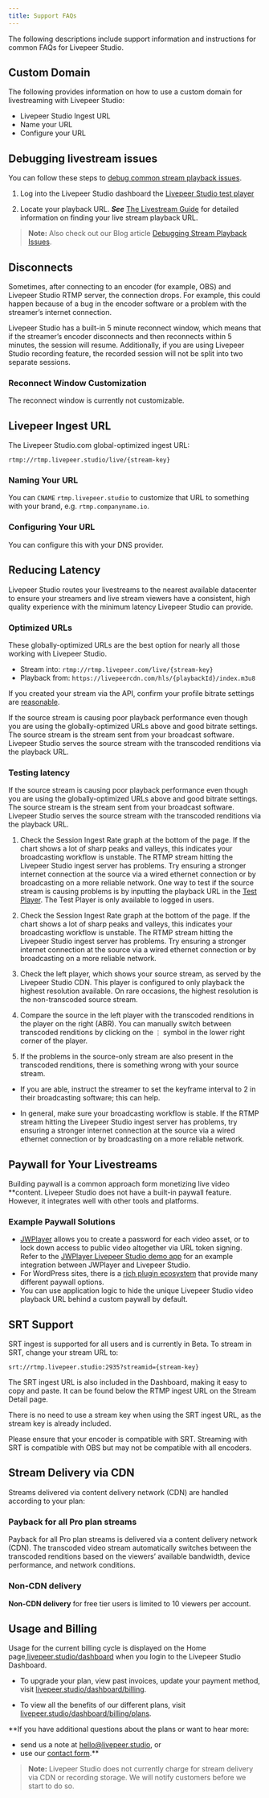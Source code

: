 ```yaml
---
title: Support FAQs
---
```


The following descriptions include support information and instructions for common FAQs for Livepeer Studio.

## Custom Domain

The following provides information on how to use a custom domain for livestreaming with Livepeer Studio:

- Livepeer Studio Ingest URL
- Name your URL
- Configure your URL

## Debugging livestream issues

You can follow these steps to [debug common stream playback issues](https://livepeer.studio/preview/blog/debugging-playback-issues).

1. Log into the Livepeer Studio dashboard the [Livepeer Studio test player](https://livepeer.studio/app/test-player)

1. Locate your playback URL. **_See_** [The Livestream Guide](/guides/livestreaming/playback) for detailed information on finding your live stream playback URL.

> **Note:** Also check out our Blog article [Debugging Stream Playback Issues](https://livepeer.studio/preview/blog/debugging-playback-issues).

## Disconnects

Sometimes, after connecting to an encoder (for example, OBS) and Livepeer Studio RTMP server, the connection drops. For example, this could happen because of a bug in the encoder software or a problem with the streamer’s internet connection.

Livepeer Studio has a built-in 5 minute reconnect window, which means that if the streamer’s encoder disconnects and then reconnects within 5 minutes, the session will resume. Additionally, if you are using Livepeer Studio recording feature, the recorded session will not be split into two separate sessions.

### Reconnect Window Customization

The reconnect window is currently not customizable.

## Livepeer Ingest URL

The Livepeer Studio.com global-optimized ingest URL:

`rtmp://rtmp.livepeer.studio/live/{stream-key}`

### Naming Your URL

You can `CNAME` `rtmp.livepeer.studio` to customize that URL to something with your brand, e.g. `rtmp.companyname.io`.

### Configuring Your URL

You can configure this with your DNS provider.

## Reducing Latency

Livepeer Studio routes your livestreams to the nearest available datacenter to ensure your streamers and live stream viewers have a consistent, high quality experience with the minimum latency Livepeer Studio can provide.

### Optimized URLs

These globally-optimized URLs are the best option for nearly all those working with Livepeer Studio.

- Stream into: `rtmp://rtmp.livepeer.com/live/{stream-key}`
- Playback from: `https://livepeercdn.com/hls/{playbackId}/index.m3u8`

If you created your stream via the API, confirm your profile bitrate settings are [reasonable](https://developer.apple.com/documentation/http_live_streaming/hls_authoring_specification_for_apple_devices).

If the source stream is causing poor playback performance even though you are using the globally-optimized URLs above and good bitrate settings. The source stream is the stream sent from your broadcast software. Livepeer Studio serves the source stream with the transcoded renditions via the playback URL.

### Testing latency

If the source stream is causing poor playback performance even though you are using the globally-optimized URLs above and good bitrate settings. The source stream is the stream sent from your broadcast software. Livepeer Studio serves the source stream with the transcoded renditions via the playback URL.

1. Check the Session Ingest Rate graph at the bottom of the page. If the chart shows a lot of sharp peaks and valleys, this indicates your broadcasting workflow is unstable. The RTMP stream hitting the Livepeer Studio ingest server has problems. Try ensuring a stronger internet connection at the source via a wired ethernet connection or by broadcasting on a more reliable network.
   One way to test if the source stream is causing problems is by inputting the playback URL in the [Test Player](https://livepeer.studio/app/test-player). The Test Player is only available to logged in users.

1. Check the Session Ingest Rate graph at the bottom of the page. If the chart shows a lot of sharp peaks and valleys, this indicates your broadcasting workflow is unstable. The RTMP stream hitting the Livepeer Studio ingest server has problems. Try ensuring a stronger internet connection at the source via a wired ethernet connection or by broadcasting on a more reliable network.

1. Check the left player, which shows your source stream, as served by the Livepeer Studio CDN. This player is configured to only playback the highest resolution available. On rare occasions, the highest resolution is the non-transcoded source stream.

1. Compare the source in the left player with the transcoded renditions in the player on the right (ABR). You can manually switch between transcoded renditions by clicking on the `⋮` symbol in the lower right corner of the player.

1. If the problems in the source-only stream are also present in the transcoded renditions, there is something wrong with your source stream.

- If you are able, instruct the streamer to set the keyframe interval to 2 in their broadcasting software; this can help.

- In general, make sure your broadcasting workflow is stable. If the RTMP stream hitting the Livepeer Studio ingest server has problems, try ensuring a stronger internet connection at the source via a wired ethernet connection or by broadcasting on a more reliable network.

## Paywall for Your Livestreams

Building paywall is a common approach form monetizing live video \*\*content. Livepeer Studio does not have a built-in paywall feature. However, it integrates well with other tools and platforms.

### Example Paywall Solutions

- [JWPlayer](https://www.jwplayer.com/) allows you to create a password for each video asset, or to lock down access to public video altogether via URL token signing. Refer to the [JWPlayer Livepeer Studio demo app](https://github.com/livepeer/livepeer-jwplayer-demo) for an example integration between JWPlayer and Livepeer Studio.
- For WordPress sites, there is a [rich plugin ecosystem](https://wordpress.org/plugins/search/paywall/) that provide many different paywall options.
- You can use application logic to hide the unique Livepeer Studio video playback URL behind a custom paywall by default.

## SRT Support

SRT ingest is supported for all users and is currently in Beta. To stream in SRT, change your stream URL to:

`srt://rtmp.livepeer.studio:2935?streamid={stream-key}`

The SRT ingest URL is also included in the Dashboard, making it easy to copy and paste. It can be found below the RTMP ingest URL on the Stream Detail page.

There is no need to use a stream key when using the SRT ingest URL, as the stream key is already included.

Please ensure that your encoder is compatible with SRT. Streaming with SRT is compatible with OBS but may not be compatible with all encoders.

## Stream Delivery via CDN

Streams delivered via content delivery network (CDN) are handled according to your plan:

### Payback for all Pro plan streams

Payback for all Pro plan streams is delivered via a content delivery network (CDN). The transcoded video stream automatically switches between the transcoded renditions based on the viewers’ available bandwidth, device performance, and network conditions.

### Non-CDN delivery

**Non-CDN delivery** for free tier users is limited to 10 viewers per account.

## Usage and Billing

Usage for the current billing cycle is displayed on the Home page,[livepeer.studio/dashboard](https://livepeer.studio/dashboard) when you login to the Livepeer Studio Dashboard.

- To upgrade your plan, view past invoices, update your payment
  method, visit [livepeer.studio/dashboard/billing](https://livepeer.studio/dashboard/billing).

- To view all the benefits of our different plans, visit [livepeer.studio/dashboard/billing/plans](https://livepeer.studio/dashboard/billing/plans).

\*\*If you have additional questions about the plans or want to hear more:

- send us a note at hello@livepeer.studio, or
- use our [contact form](https://livepeer.studio/contact).\*\*

> **Note:** Livepeer Studio does not currently charge for stream delivery via CDN or recording
> storage. We will notify customers before we start to do so.
